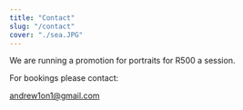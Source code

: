 ```yaml
---
title: "Contact"
slug: "/contact"
cover: "./sea.JPG"
---
```


We are running a promotion for portraits for R500 a session. 

For bookings please contact: 

andrew1on1@gmail.com
